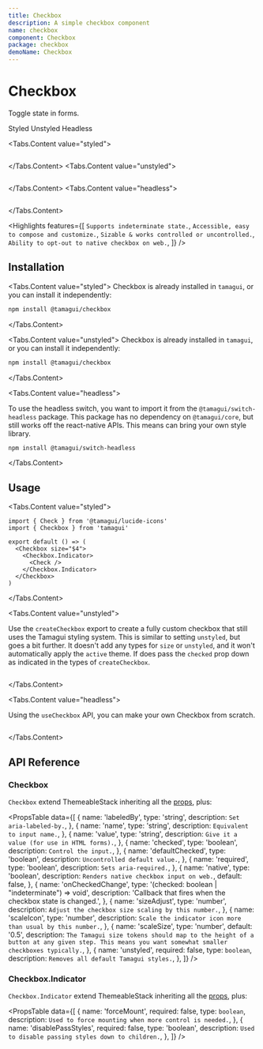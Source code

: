 ```yaml
---
title: Checkbox
description: A simple checkbox component
name: checkbox
component: Checkbox
package: checkbox
demoName: Checkbox
---
```


# Checkbox

<Description>Toggle state in forms.</Description>

<Tabs id="type" defaultValue="styled">
<Tabs.List>
  <TooltipSimple label="With Tamagui's default styles">
    <Tabs.Tab value="styled">Styled</Tabs.Tab>
  </TooltipSimple>
  <TooltipSimple label="No default styles, easy to customize">
    <Tabs.Tab value="unstyled">Unstyled</Tabs.Tab>
  </TooltipSimple>
  <TooltipSimple label="No dependency on Tamagui's core">
    <Tabs.Tab value="headless" label="No styles and no dependency on Tamagui's styling">Headless</Tabs.Tab>
  </TooltipSimple>
</Tabs.List>

<HeroContainer showAnimationDriverControl>
  <Tabs.Content
    value="styled"
    justifyContent="center"
    alignItems="center"
    width="100%"
  >
    <CheckboxDemo />
  </Tabs.Content>
  <Tabs.Content
    value="unstyled"
    justifyContent="center"
    alignItems="center"
    width="100%"
  >
    <CheckboxUnstyledDemo />
  </Tabs.Content>
  <Tabs.Content
    value="headless"
    justifyContent="center"
    alignItems="center"
    width="100%"
  >
    <CheckboxHeadlessDemo />
  </Tabs.Content>
</HeroContainer>

<Tabs.Content value="styled">
  ```tsx hero template=Checkbox

````
</Tabs.Content>
<Tabs.Content value="unstyled">
```tsx hero template=CheckboxUnstyled

````

</Tabs.Content>
<Tabs.Content value="headless">
```tsx hero template=CheckboxHeadless

````
</Tabs.Content>

<Highlights
features={[
  `Supports indeterminate state.`,
  `Accessible, easy to compose and customize.`,
  `Sizable & works controlled or uncontrolled.`,
  `Ability to opt-out to native checkbox on web.`,
]}
/>

## Installation

<Tabs.Content value="styled">
Checkbox is already installed in `tamagui`, or you can install it independently:

```bash
npm install @tamagui/checkbox
````

</Tabs.Content>

<Tabs.Content value="unstyled">
Checkbox is already installed in `tamagui`, or you can install it independently:

```bash
npm install @tamagui/checkbox
```

</Tabs.Content>

<Tabs.Content value="headless">

To use the headless switch, you want to import it from the
`@tamagui/switch-headless` package. This package has no dependency on
`@tamagui/core`, but still works off the react-native APIs.
This means can bring your own style library.

```bash
npm install @tamagui/switch-headless
```

</Tabs.Content>

## Usage

<Tabs.Content value="styled">

```tsx
import { Check } from '@tamagui/lucide-icons'
import { Checkbox } from 'tamagui'

export default () => (
  <Checkbox size="$4">
    <Checkbox.Indicator>
      <Check />
    </Checkbox.Indicator>
  </Checkbox>
)
```

</Tabs.Content>

<Tabs.Content value="unstyled">

Use the `createCheckbox` export to create a fully custom checkbox that still
uses the Tamagui styling system. This is similar to setting `unstyled`, but goes
a bit further. It doesn't add any types for `size` or `unstyled`, and it won't
automatically apply the `active` theme. If does pass the `checked` prop down as
indicated in the types of `createCheckbox`.

```tsx template=CheckboxUnstyled

```

</Tabs.Content>

<Tabs.Content value="headless">

Using the `useCheckbox` API, you can make your own Checkbox from scratch.

```tsx template=CheckboxHeadless

```

</Tabs.Content>

## API Reference

### Checkbox

`Checkbox` extend ThemeableStack inheriting all the
[props](/docs/components/stacks#themeablestack), plus:

<PropsTable
  data={[
    {
      name: 'labeledBy',
      type: 'string',
      description: `Set aria-labeled-by.`,
    },
    {
      name: 'name',
      type: 'string',
      description: `Equivalent to input name.`,
    },
    {
      name: 'value',
      type: 'string',
      description: `Give it a value (for use in HTML forms).`,
    },
    {
      name: 'checked',
      type: 'boolean',
      description: `Control the input.`,
    },
    {
      name: 'defaultChecked',
      type: 'boolean',
      description: `Uncontrolled default value.`,
    },
    {
      name: 'required',
      type: 'boolean',
      description: `Sets aria-required.`,
    },
    {
      name: 'native',
      type: 'boolean',
      description: `Renders native checkbox input on web.`,
      default: false,
    },
    {
      name: 'onCheckedChange',
      type: '(checked: boolean | "indeterminate") => void',
      description: 'Callback that fires when the checkbox state is changed.',
    },
    {
      name: 'sizeAdjust',
      type: 'number',
      description: `Adjust the checkbox size scaling by this number.`,
    },
    {
      name: 'scaleIcon',
      type: 'number',
      description: `Scale the indicator icon more than usual by this number.`,
    },
    {
      name: 'scaleSize',
      type: 'number',
      default: '0.5',
      description: `The Tamagui size tokens should map to the height of a button at any given step. This means you want somewhat smaller checkboxes typically.`,
    },
    {
      name: 'unstyled',
      required: false,
      type: `boolean`,
      description: `Removes all default Tamagui styles.`,
    },
  ]}
/>

### Checkbox.Indicator

`Checkbox.Indicator` extend ThemeableStack inheriting all the
[props](/docs/components/stacks#themeablestack), plus:

<PropsTable
  data={[
    {
      name: 'forceMount',
      required: false,
      type: `boolean`,
      description: `Used to force mounting when more control is needed.`,
    },
    {
      name: 'disablePassStyles',
      required: false,
      type: 'boolean',
      description: `Used to disable passing styles down to children.`,
    },
  ]}
/>

</Tabs>
